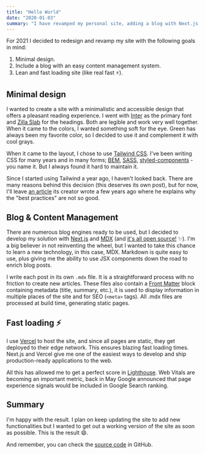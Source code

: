 ```yaml
---
title: "Hello World"
date: "2020-01-03"
summary: "I have revamped my personal site, adding a blog with Next.js and MDX. Here I will write about technology and web development."
---
```


For 2021 I decided to redesign and revamp my site with the following goals in mind:

1. Minimal design.
2. Include a blog with an easy content management system.
3. Lean and fast loading site (like real fast ⚡).

## Minimal design

I wanted to create a site with a minimalistic and accessible design that offers a pleasant reading experience. I went with [Inter](https://fonts.google.com/specimen/Inter) as the primary font and [Zilla Slab](https://fonts.google.com/specimen/Zilla+Slab) for the headings. Both are legible and work very well together. When it came to the colors, I wanted something soft for the eye. Green has always been my favorite color, so I decided to use it and complement it with cool grays.

<BlogFigure
  src="/static/images/hello-world/palette.jpg"
  alt="Color palette"
  width="450"
  height="80"
  caption="Final color palette"
/>

When it came to the layout, I chose to use [Tailwind CSS](https://tailwindcss.com/). I've been writing CSS for many years and in many forms; [BEM](http://getbem.com/), [SASS](https://sass-lang.com/), [styled-components](https://styled-components.com/) - you name it. But I always found it hard to maintain it.

Since I started using Tailwind a year ago, I haven't looked back. There are many reasons behind this decision (this deserves its own post), but for now, I'll leave [an article](https://adamwathan.me/css-utility-classes-and-separation-of-concerns/) its creator wrote a few years ago where he explains why the "best practices" are not so good.

## Blog & Content Management

There are numerous blog engines ready to be used, but I decided to develop my solution with [Next.js](https://nextjs.org/) and [MDX](https://mdxjs.com/) (and [it's all open source!](https://github.com/longas/glongas.com) ✨). I'm a big believer in not reinventing the wheel, but I wanted to take this chance to learn a new technology, in this case, MDX. Markdown is quite easy to use, plus giving me the ability to use JSX components down the road to enrich blog posts.

I write each post in its own `.mdx` file. It is a straightforward process with no friction to create new articles. These files also contain a [Front Matter](https://jekyllrb.com/docs/front-matter/) block containing metadata (title, summary, etc.), it is used to display information in multiple places of the site and for SEO (`<meta>` tags). All .mdx files are processed at build time, generating static pages.

## Fast loading ⚡

I use [Vercel](https://vercel.com/) to host the site, and since all pages are static, they get deployed to their edge network. This ensures blazing fast loading times. Next.js and Vercel give me one of the easiest ways to develop and ship production-ready applications to the web.

All this has allowed me to get a perfect score in [Lighthouse](https://developers.google.com/web/tools/lighthouse). Web Vitals are becoming an important metric, back in May Google announced that page experience signals would be included in Google Search ranking.

<BlogFigure
  src="/static/images/hello-world/lighthouse.png"
  alt="Lighthouse perfect score"
  width="629"
  height="229"
  caption="Perfect Lighthouse score"
/>

## Summary

I'm happy with the result. I plan on keep updating the site to add new functionalities but I wanted to get out a working version of the site as soon as possible. This is the result 😄.

And remember, you can check the [source code](https://github.com/longas/glongas.com) in GitHub.
